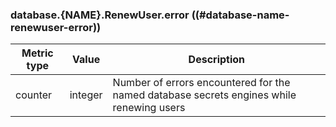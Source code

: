 ### database.{NAME}.RenewUser.error ((#database-name-renewuser-error))

Metric type | Value   | Description
----------- | ------- | -----------
counter     | integer | Number of errors encountered for the named database secrets engines while renewing users
